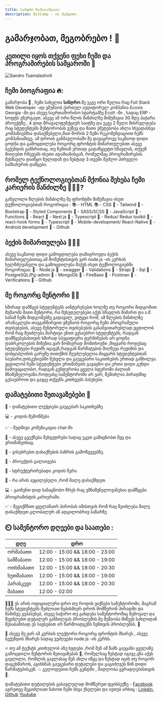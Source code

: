 ```yaml
---
title: სანდრო წამალაშვილი
description: BitCamp - ის მენტორი
---
```


# გამარჯობათ, მეგობრებო ! 👋

## კეთილი იყოს თქვენი ფეხი ჩემი და პროგრამირების სამყაროში 🥰

![Sandro Tsamalashvili](/images/mentors/sandro-tsamalashvili.jpg)

## ჩემი ბიოგრაფია 🔥:

გამარჯობა 🥰 , ჩემი სახელია **სანდრო**.მე უკვე ორი წელია რაც Full Stack Web Developer -ად ვმუშაობ ქართულ აუდიტორულ კომპანია Ecovis Georgia -ში და ასევე საერთაშორისო სტარტაპზე EcoIt -ში , სადაც ERP - სოფტს ვნერგავთ.
ასევე ამ ორი წლის მანძილზე მიმუშავია 30 მდე პატარა პროექტზე ,
4 დიდ მრავალფუნქციურ საიტზე და უკვე 2 წელი მისრულდება რაც სტუდენტებს მენტორობას ვუწევ და მათი უმეტესობა ახლა სხვადასხვა კომპანიებშია დასაქმებული,მათ შორის 2 ჩემი რეკომენდაციით ჩემს კომპანიაშივე.
ამ დროის განმავლობაში მე დავაგროვე საკმაოდ დიდი ცოდნა და გამოცდილება როგორც ფრონტის მიმართულებით ასევე ბექენდის განხრითაც.
თუ ჩემთან ერთად გადაწყვეტთ სწავლას, თქვენ მიიღებთ რჩევებს ისეთი ადამიანისგან, რომელმაც პროგრამირების შესწავლა დაიწყო ნულიდან და ზუსტად 3 თვეში შეძლო პირველი სამსახურის დაწყება.

## რომელ ტექნოლოგიებთან მქონია შეხება ჩემი კარიერის მანძილზე 👨🏼‍💻?

განვლილი წლების მანძილზე მე ფრონტში მიმუშავია ისეთ ტექნოლოგიებთან როგორიცაა :
📚 - HTML
📚 - CSS
📖 - Tailwind
📖 - Bootstrap
📖 - Styled Components
📖 - SASS/SCSS
📖 - JavaScript
📖 - Functions
📖 - React
📖 - Next.js
📖 - Typescript
📖 - Redux/ Redux toolkit
📖 - react-hook forms
📖 - Typescript
📱 - Mobile-development/ React-Native
📱 - Android development
📖 - Github

## ბექის მიმართულება 👨🏼‍💻

ასევე საკმაოდ დიდი გამოცდილება დამიგროვდა ბექის მიმართულებითაც.ამ მომენტისთვის ვარ node.js -ის კურსის ხელმძღვანელი და გამოცდილება მაქვს ისეთ ტექნოლოგიებში როგორიცაა:
📖 - Node.js
📖 - swagger
📖 - Validations
📖 - Strapi
📖 - Sql
📖 - PostgreSQL/Pg-admin
📖 - MongoDb
📖 - FireBase
📖 - Postman
📖 - Verifications
📖 - Github

## მე როგორც მენტორი 🙋‍♂️

ხშირად დამწყებ სტუდენტებს აინტერესებთ ხოლმე თუ როგორი მიდგომით მუშაობს მათი მენტორი, რა შეხედულებები აქვს სწავლის მიმართ და ა.შ. სანამ ჩემს მიდგომებზე გადავალ, ვიტყვი
რომ, ამ წლების მანძილზე არანაკლები თავგანწირვით ვმუშაობ როგორც ჩემი პროგრამული თვისებების, ასევე მენტორული თვისებების გასანვითარებლად.ვცდილობ რომ რაც შეიძლება მარტივი ენით ვესაუბრო სტუდენტებს,
რადგან დამწყებებისთვის ხშირად სპეციფიური ტერმინების არ ცოდნა დაბრკოლების მიზეზია.ვარ ზომიერად მომთხოვნი ,მიყვარს როდესაც სტუდენტები რეჟიმს იცავენ,რადგან
წარმატების მიღწევა რეჟიმის და დისციპლინის გარეშე თითქმის შეუძლებელია.მიყვარს სტუდენტებთან საუბარი,დისკუსიებში შესვლა და გაუგებარი საკითხების ერთად განხილვა.
ვცდილობ ჩემი სტუდენტები ერთმანეთს გავაცნო და ერთი დიდი გუნდი ჩამოვაყალიბო, რადგან გუნდურობა ყველა სფეროში ძალიან მნიშვნელოვანი.როდეასც სამენტოროში არ ვარ,
შემიძლია პირადშიც გესაუბროთ და გავცე თქვენს კითხვებს პასუხები.

## დამატებითი შეთავაზებები 🧰

📖 - დამატებითი ლექციები გაუგებარ საკითხებზე

💻 - კოდის შემოწმება

✅ - მუდმივი კომუნიკაცია chat-ში

🤝 - ასევე გვექნება შეხვედრები სადაც უკეთ გამიცნობთ მეც და ერთმანეთსაც.

🤩 - ვისუბრებთ დასაქმების ბაზრის გამოწვევებზე.

📖 - პროექტის გალაივება

🤝 - სტრუქტურირებადი კოდის წერა

🥰 - რა არის აუცილებელი ,რომ მალე დასაქმდეთ.

💻 - გაიჩენთ დიდ სანაცნობო წრეს რაც უმნიშვნელოვანესია დამწყები პროგრამისტის კარიერაში.

✅ - შეგიქმნით ყველანაირ პირობას იმისთვის რომ რაც შეიძლება მალე დასაქმდეთ გლობალურ ან ადგილობრივ ბაზარზე

## ⏲️ სამენტორო დღეები და საათები :

| დღე       | დრო                            |
| --------- | ------------------------------ |
| ორშაბათი  | 12:00 - 15:00 && 18:00 - 23:00 |
| სამშაბათი | 12:00 - 15:00 && 18:00 - 19:00 |
| ოთხშაბათი | 12:00 - 15:00 && 18:00 - 20:30 |
| ხუთშაბათი | 12:00 - 15:00 && 18:00 - 19:00 |
| პარასკევი | 12:00 - 15:00 && 18:00 - 20:30 |
| შაბათი    | 12:00 - 02:00                  |

📣📣📣 ეს არის ოფიციალური დრო თუ როდის ვიქნები სამენტოროში, მაგრამ ჩემს სტუდენტებს შუძლიათ ნებისმიერ დროს მომწერონ
პირადში და მაშინვე ვუპასუხებ, ასევე საჭირო თუ გახდება სამენტოროშიც შემოვალ და შევძლებთ დეტალურ განხილვას პრობლემის.მე მუშაობა მიწევს სახლიდან
შესაბამისად ეს სავსებით არ წარმოადგენს ჩემთვის პრობლემას. 🥰

🤩 ასევე მე ვარ ამ კურსის ლექტორი როგორც ფრონტის მხარეს , ასევე ბექენდის მხარეს სადაც ვუძღვები node.js -ის კურსს.

🔥 თუ ამ ტექსტს კითხულობ ანუ ხვდები ,რომ შენ ამ წამს გაეცანი ყველაზე გამოცდილი მენტორის შეთავაზებას 😤, რომელსაც ზუსტად იგივე გზა აქვს
გავლილი, რომლის გავლასაც შენ ახლა იწყე და ზუსტად იცის თუ როგორ დაგეხმაროს, აგიხსნას გაუგებარი დეტალები და გაგიძღვეს წინ დიდი წარმატებისკენ. 💥
გელოდებით ჩემს გუნდში , მადლობა ყურადღებისთვის 🤝.

დამატებითი დეტალების გასავლელად მომწერეთ ფეისბუქზე - [Facebook](https://www.facebook.com/aleqsandre.tsamalashvili/)
აგრეთვე შეგიძლიათ ნახოთ ჩემი სხვა ქსელები და იუთუბ არხიც : [Linkdin](https://www.linkedin.com/in/aleksandre-tsamalashvili-40501a1a0/), [Github](https://github.com/AlexTsamala)
[Youtube](https://www.youtube.com/channel/UCVFVB9DxCKgyLsr7aMQ6TUA)
